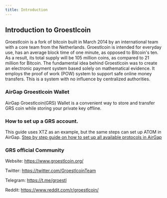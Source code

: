 ```yaml
---
title: Introduction
---
```


## Introduction to Groestlcoin

Groestlcoin is a fork of bitcoin built in March 2014 by an international team with a core team from the Netherlands. 
Groestlcoin is intended for everyday use, has an average block time of one minute, as opposed to Bitcoin's ten. As a result, its total supply will be 105 million coins, as compared to 21 million for Bitcoin. The fundamental idea behind Groestlcoin was to create an electronic payment system based solely on mathematical evidence. It employs the proof of work (POW) system to support safe online money transfers. This is a system with no influence by centralized authorities.

### AirGap Groestlcoin Wallet
AirGap Groestlcoin(GRS) Wallet is a convenient way to store and transfer GRS coin while storing your private key offline. 

### How to set up a GRS account.
This guide uses XTZ as an example, but the same steps can set up ATOM in AirGap. [Step by step guide on how to set up all available protocols in AirGap](https://medium.com/airgap-it/airgap-the-step-by-step-guide-c4c3d3fe9a05)

### GRS official Community

Website: https://www.groestlcoin.org/

Twitter: https://twitter.com/GroestlcoinTeam

Telegram: https://t.me/groestl

Reddit: https://www.reddit.com/r/groestlcoin/
